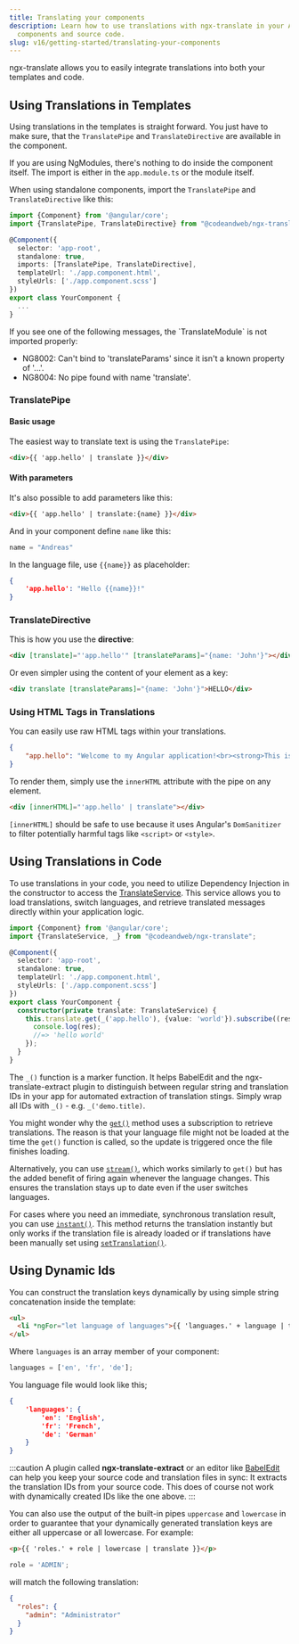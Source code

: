 ```yaml
---
title: Translating your components
description: Learn how to use translations with ngx-translate in your Angular
  components and source code.
slug: v16/getting-started/translating-your-components
---
```



ngx-translate allows you to easily integrate translations into both your templates
and code.


## Using Translations in Templates

Using translations in the templates is straight forward. You just have to make sure, that the
`TranslatePipe` and `TranslateDirective` are available in the component.

If you are using NgModules, there's nothing to do inside the component itself. The import is either
in the `app.module.ts` or the module itself.

When using standalone components, import the `TranslatePipe` and `TranslateDirective` like this:

```ts {2,7} title="your-component.ts"
import {Component} from '@angular/core';
import {TranslatePipe, TranslateDirective} from "@codeandweb/ngx-translate";

@Component({
  selector: 'app-root',
  standalone: true,
  imports: [TranslatePipe, TranslateDirective],
  templateUrl: './app.component.html',
  styleUrls: ['./app.component.scss']
})
export class YourComponent {
  ...
}
```

<Aside type="caution" title="Watch out!">
  If you see one of the following messages, the `TranslateModule` is not imported properly:

  * NG8002: Can't bind to 'translateParams' since it isn't a known property of '...'.
  * NG8004: No pipe found with name 'translate'.
</Aside>

### TranslatePipe

#### Basic usage

The easiest way to translate text is using the `TranslatePipe`:

```html title=app.template.html
<div>{{ 'app.hello' | translate }}</div>
```

#### With parameters

It's also possible to add parameters like this:

```html title=app.template.html
<div>{{ 'app.hello' | translate:{name} }}</div>
```

And in your component define `name` like this:

```ts title=app.component.ts
name = "Andreas"
```

In the language file, use `{{name}}` as placeholder:

```json title=assets/i18n/en.json
{
    'app.hello': "Hello {{name}}!"
}
```

### TranslateDirective

This is how you use the **directive**:

```html
<div [translate]="'app.hello'" [translateParams]="{name: 'John'}"></div>
```

Or even simpler using the content of your element as a key:

```html
<div translate [translateParams]="{name: 'John'}">HELLO</div>
```

### Using HTML Tags in Translations

You can easily use raw HTML tags within your translations.

```json
{
    "app.hello": "Welcome to my Angular application!<br><strong>This is an amazing app which uses the latest technologies!</strong>"
}
```

To render them, simply use the `innerHTML` attribute with the pipe on any element.

```html
<div [innerHTML]="'app.hello' | translate"></div>
```

`[innerHTML]` should be safe to use because it uses Angular's `DomSanitizer` to filter potentially harmful tags like
`<script>` or `<style>`.


## Using Translations in Code

To use translations in your code, you need to utilize Dependency Injection in
the constructor to access the [TranslateService](/v16/reference/translate-service-api).
This service allows you to load translations, switch languages, and retrieve
translated messages directly within your application logic.

```ts {2,11-16} title="your-component.ts"
import {Component} from '@angular/core';
import {TranslateService, _} from "@codeandweb/ngx-translate";

@Component({
  selector: 'app-root',
  standalone: true,
  templateUrl: './app.component.html',
  styleUrls: ['./app.component.scss']
})
export class YourComponent {
  constructor(private translate: TranslateService) {
    this.translate.get(_('app.hello'), {value: 'world'}).subscribe((res: string) => {
      console.log(res);
      //=> 'hello world'
    });
  }
}
```

The `_()` function is a marker function. It helps BabelEdit and the ngx-translate-extract
plugin to distinguish between regular string and translation IDs in your app for automated
extraction of translation stings. Simply wrap all IDs with `_()` - e.g. `_('demo.title)`.

You might wonder why the [`get()`](/v16/reference/translate-service-api#get) method
uses a subscription to retrieve translations. The reason is that your language
file might not be loaded at the time the `get()` function is called, so the
update is triggered once the file finishes loading.

Alternatively, you can use [`stream()`](/v16/reference/translate-service-api#stream),
which works similarly to `get()` but has the added benefit of firing again
whenever the language changes. This ensures the translation stays up to date
even if the user switches languages.

For cases where you need an immediate, synchronous translation result, you can
use [`instant()`](/v16/reference/translate-service-api#instant). This method returns
the translation instantly but only works if the translation file is already
loaded or if translations have been manually set using
[`setTranslation()`](/v16/reference/translate-service-api#settranslation).

## Using Dynamic Ids

You can construct the translation keys dynamically by using simple string concatenation inside the template:

```html title=app.template.html
<ul>
  <li *ngFor="let language of languages">{{ 'languages.' + language | translate }}</li>
</ul>
```

Where `languages` is an array member of your component:

```ts title=app.component.ts
languages = ['en', 'fr', 'de'];
```

You language file would look like this;

```json title=assets/i18n/en.json
{
    'languages': {
        'en': 'English',
        'fr': 'French',
        'de': 'German'
    }
}
```

:::caution
A plugin called **ngx-translate-extract** or an editor like [BabelEdit](https://www.codeandweb.com/babeledit)
can help you keep your source code and translation files in
sync: It extracts the translation IDs from your source code. This does of course not work with
dynamically created IDs like the one above.
:::

You can also use the output of the built-in pipes `uppercase` and `lowercase` in order to guarantee
that your dynamically generated translation keys are either all uppercase or all lowercase. For example:

```html
<p>{{ 'roles.' + role | lowercase | translate }}</p>
```

```ts
role = 'ADMIN';
```

will match the following translation:

```json
{
  "roles": {
    "admin": "Administrator"
  }
}
```
